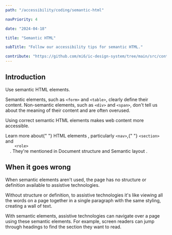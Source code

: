 ```yaml
---
path: "/accessibility/coding/semantic-html"

navPriority: 4

date: "2024-04-18"

title: "Semantic HTML"

subTitle: "Follow our accessibility tips for semantic HTML."

contribute: "https://github.com/mi6/ic-design-system/tree/main/src/content/structured/accessibility/coding/semantic-html.mdx"
---
```


## Introduction

Use semantic HTML elements.

Semantic elements, such as `<form>` and `<table>`, clearly define their content. Non-semantic elements, such as `<div>` and `<span>`, don't tell us about the meaning of their content and are often overused.

Using correct semantic HTML elements makes web content more accessible.

<p>
  Learn more about{" "}
  <ic-link
    target="_blank"
    href="https://developer.mozilla.org/en-US/docs/Web/HTML/Element"
    rel="noreferrer noopener nofollow"
  >
    HTML elements
  </ic-link>
  , particularly <code style={{ backgroundColor: "#EEEFF0" }}>&lt;nav&gt;</code>,{" "}
  <code style={{ backgroundColor: "#EEEFF0" }}>&lt;section&gt;</code> and <code
    style={{ backgroundColor: "#EEEFF0" }}
  >
    &lt;role&gt;
  </code>. They're mentioned in <ic-link
    target=""
    href="/accessibility/coding/document-structure"
    rel="noreferrer noopener nofollow"
  >
    Document structure
  </ic-link> and <ic-link
    target=""
    href="/accessibility/coding/semantic-layout"
    rel="noreferrer noopener nofollow"
  >
    Semantic layout
  </ic-link>.
</p>

## When it goes wrong

When semantic elements aren't used, the page has no structure or definition available to assistive technologies.

Without structure or definition, to assistive technologies it's like viewing all the words on a page together in a single paragraph with the same styling, creating a wall of text.

With semantic elements, assistive technologies can navigate over a page using these semantic elements. For example, screen readers can jump through headings to find the section they want to read.
